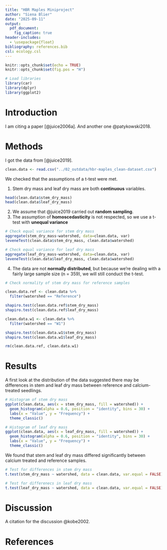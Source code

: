```yaml
---
title: "HBR Maples Miniproject"
author: "Siena Blier"
date: "2025-09-11"
output:
  pdf_document:
    fig_caption: true
header-includes:
  - \usepackage{float}
bibliography: references.bib
csl: ecology.csl
---
```


```r
knitr::opts_chunk$set(echo = TRUE)
knitr::opts_chunk$set(fig.pos = "H")

# Load libraries
library(car)
library(dplyr)
library(ggplot2)
```

# Introduction

I am citing a paper [@juice2006a]. And another one @patykowski2018.

# Methods

I got the data from [@juice2019].

```r
clean.data <- read.csv("../02_outdata/hbr-maples_clean-dataset.csv")
```

We checked that the assumptions of a t-test were met.

1.  Stem dry mass and leaf dry mass are both **continuous** variables.

```r
head(clean.data$stem_dry_mass)
head(clean.data$leaf_dry_mass)
```

2.  We assume that @juice2019 carried out **random sampling**.
3.  The assumption of **homoscedasticity** is not respected, so we use a t-test with **unequal variance**

```r

# Check equal variance for stem dry mass
aggregate(stem_dry_mass~watershed, data=clean.data, var)
leveneTest(clean.data$stem_dry_mass, clean.data$watershed)

# Check equal variance for leaf dry mass
aggregate(leaf_dry_mass~watershed, data=clean.data, var)
leveneTest(clean.data$leaf_dry_mass, clean.data$watershed)
```

4.  The data are not **normally distributed**, but because we're dealing with a fairly large sample size (n = 359), we will still conduct the t-test.

```r

# Check normality of stem dry mass for reference samples

clean.data.ref <- clean.data %>% 
  filter(watershed == "Reference")

shapiro.test(clean.data.ref$stem_dry_mass)
shapiro.test(clean.data.ref$leaf_dry_mass)

clean.data.w1 <- clean.data %>% 
  filter(watershed == "W1")

shapiro.test(clean.data.w1$stem_dry_mass)
shapiro.test(clean.data.w1$leaf_dry_mass)

rm(clean.data.ref, clean.data.w1)

```

# Results

A first look at the distribution of the data suggested there may be differences in stem and leaf dry mass between reference and calcium-treated seedlings.

```r

# Histogram of stem dry mass
ggplot(clean.data, aes(x = stem_dry_mass, fill = watershed)) +
  geom_histogram(alpha = 0.6, position = "identity", bins = 30) +
  labs(x = "Value", y = "Frequency") +
  theme_classic()

# Histogram of leaf dry mass
ggplot(clean.data, aes(x = leaf_dry_mass, fill = watershed)) +
  geom_histogram(alpha = 0.6, position = "identity", bins = 30) +
  labs(x = "Value", y = "Frequency") +
  theme_classic()
```

We found that stem and leaf dry mass differed significantly between calcium treated and reference samples.

```r

# Test for differences in stem dry mass
t.test(stem_dry_mass ~ watershed, data = clean.data, var.equal = FALSE) # Use Welch's Two Sample t-test (unequal variances)

# Test for differenecs in leaf dry mass
t.test(leaf_dry_mass ~ watershed, data = clean.data, var.equal = FALSE) # Use Welch's Two Sample t-test (unequal variances)
```

# Discussion

A citation for the discussion @kobe2002.

# References
